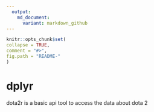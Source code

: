 ```yaml
---
  output:
    md_document:
      variant: markdown_github
---
```


  <!-- README.md is generated from README.Rmd. Please edit that file -->

  ```r
knitr::opts_chunk$set(
  collapse = TRUE,
  comment = "#>",
  fig.path = "README-"
)
```

# dplyr

dota2r is a basic api tool to access the data about dota 2
